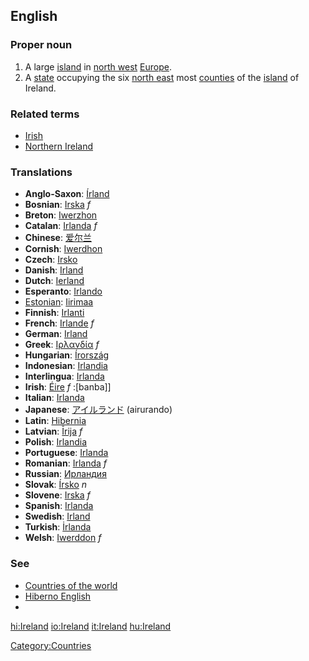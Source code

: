 {{wikipedia}}
==English==
===Proper noun===
# A large [[island]] in [[north west]] [[Europe]].
# A [[state]] occupying the six [[north east]] most [[counties]] of the [[island]] of Ireland.

===Related terms===
*[[Irish]]
*[[Northern Ireland]]

===Translations===
*'''Anglo-Saxon''': [[Írland]]
*'''Bosnian''': [[Irska]] ''f''
*'''Breton''': [[Iwerzhon]]
*'''Catalan''': [[Irlanda]] ''f''
*'''Chinese''': [[爱尔兰]]
*'''Cornish''': [[Iwerdhon]]
*'''Czech''': [[Irsko]]
*'''Danish''': [[Irland]]
*'''Dutch''': [[Ierland]]
*'''Esperanto''': [[Irlando]]
*[[Estonian]]: [[Iirimaa]]
*'''Finnish''': [[Irlanti]]
*'''French''': [[Irlande]] ''f''
*'''German''': [[Irland]]
*'''Greek''': [[Ιρλανδία]] ''f''
*'''Hungarian''': [[Írország]]
*'''Indonesian''': [[Irlandia]]
*'''Interlingua''': [[Irlanda]]
*'''Irish''': [[Éire]] ''f'' :[banba]]
*'''Italian''': [[Irlanda]]
*'''Japanese''': [[アイルランド]] (airurando)
*'''Latin''': [[Hibernia]]
*'''Latvian''': [[Īrija]] ''f''
*'''Polish''': [[Irlandia]]
*'''Portuguese''': [[Irlanda]]
*'''Romanian''': [[Irlanda]] ''f''
*'''Russian''': [[Ирландия]]
*'''Slovak''': [[Írsko]] ''n''
*'''Slovene''': [[Irska]] ''f''
*'''Spanish''': [[Irlanda]]
*'''Swedish''': [[Irland]]
*'''Turkish''': [[İrlanda]]
*'''Welsh''': [[Iwerddon]] ''f''

===See===
*[[Countries of the world]]
*[[Hiberno English]]
*[[Category:Countries]]

[[hi:Ireland]]
[[io:Ireland]]
[[it:Ireland]]
[[hu:Ireland]]
